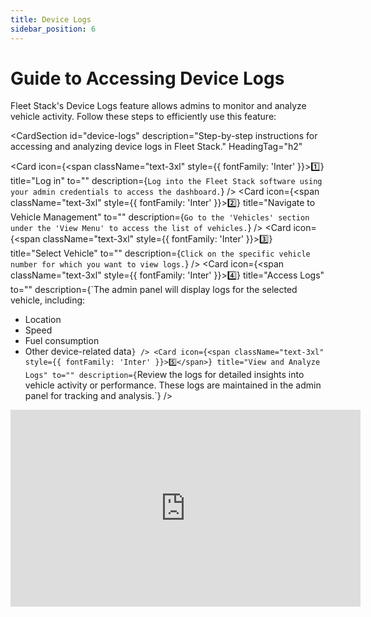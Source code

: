 ```yaml
--- 
title: Device Logs 
sidebar_position: 6 
--- 
```


# Guide to Accessing Device Logs

Fleet Stack's Device Logs feature allows admins to monitor and analyze vehicle activity. Follow these steps to efficiently use this feature:

<CardSection
  id="device-logs"
  description="Step-by-step instructions for accessing and analyzing device logs in Fleet Stack."
  HeadingTag="h2"
>
  <Card
    icon={<span className="text-3xl" style={{ fontFamily: 'Inter' }}>1️⃣</span>}
    title="Log in"
    to=""
    description={`Log into the Fleet Stack software using your admin credentials to access the dashboard.`}
  />
  <Card
    icon={<span className="text-3xl" style={{ fontFamily: 'Inter' }}>2️⃣</span>}
    title="Navigate to Vehicle Management"
    to=""
    description={`Go to the 'Vehicles' section under the 'View Menu' to access the list of vehicles.`}
  />
  <Card
    icon={<span className="text-3xl" style={{ fontFamily: 'Inter' }}>3️⃣</span>}
    title="Select Vehicle"
    to=""
    description={`Click on the specific vehicle number for which you want to view logs.`}
  />
  <Card
    icon={<span className="text-3xl" style={{ fontFamily: 'Inter' }}>4️⃣</span>}
    title="Access Logs"
    to=""
    description={`The admin panel will display logs for the selected vehicle, including:
- Location
- Speed
- Fuel consumption
- Other device-related data`}
  />
  <Card
    icon={<span className="text-3xl" style={{ fontFamily: 'Inter' }}>5️⃣</span>}
    title="View and Analyze Logs"
    to=""
    description={`Review the logs for detailed insights into vehicle activity or performance. These logs are maintained in the admin panel for tracking and analysis.`}
  />
</CardSection>

<div style={{ display: 'flex', justifyContent: 'center', marginTop: '20px' }}>
  <iframe
    width="560"
    height="315"
    src="https://www.youtube.com/embed/VvWFvAAXVLA?si=cT_Tbcw-CqCKxL9_"
    title="Device Logs Tutorial"
    frameBorder="0"
    allow="accelerometer; autoplay; clipboard-write; encrypted-media; gyroscope; picture-in-picture"
    allowFullScreen>
  </iframe>
</div>

<head>
  <title>Access Device Logs</title>
  <meta
    name="description"
    content="Step-by-step guide to accessing and analyzing device logs in Fleet Stack, including location, speed, and fuel consumption data."
  />
</head>
